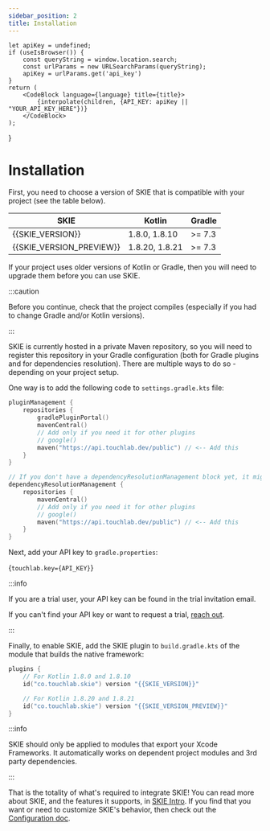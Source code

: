 ```yaml
---
sidebar_position: 2
title: Installation
---
```



    let apiKey = undefined;
    if (useIsBrowser()) {
        const queryString = window.location.search;
        const urlParams = new URLSearchParams(queryString);
        apiKey = urlParams.get('api_key')
    }
    return (
        <CodeBlock language={language} title={title}>
            {interpolate(children, {API_KEY: apiKey || "YOUR_API_KEY_HERE"})}
        </CodeBlock>
    );
}

# Installation

First, you need to choose a version of SKIE that is compatible with your project (see the table below).

| SKIE                     | Kotlin         | Gradle |
|--------------------------|----------------|--------|
| {{SKIE_VERSION}}         | 1.8.0, 1.8.10  | >= 7.3 |
| {{SKIE_VERSION_PREVIEW}} | 1.8.20, 1.8.21 | >= 7.3 |

If your project uses older versions of Kotlin or Gradle, then you will need to upgrade them before you can use SKIE.

:::caution

Before you continue, check that the project compiles (especially if you had to change Gradle and/or Kotlin versions).

:::

SKIE is currently hosted in a private Maven repository, so you will need to register this repository in your Gradle configuration (both for Gradle plugins and for dependencies resolution).
There are multiple ways to do so - depending on your project setup.

One way is to add the following code to `settings.gradle.kts` file:

```kotlin title=settings.gradle.kts
pluginManagement {
    repositories {
        gradlePluginPortal()
        mavenCentral()
        // Add only if you need it for other plugins
        // google()
        maven("https://api.touchlab.dev/public") // <-- Add this
    }
}

// If you don't have a dependencyResolutionManagement block yet, it might be better to add the `repositories` block directly to the `build.gradle.kts` of the module that builds the native framework.
dependencyResolutionManagement {
    repositories {
        mavenCentral()
        // Add only if you need it for other plugins
        // google()
        maven("https://api.touchlab.dev/public") // <-- Add this
    }
}
```

Next, add your API key to `gradle.properties`:

<ApiKeyInterpolatedCodeBlock
    language="properties"
    title="gradle.properties">
    {`touchlab.key={API_KEY}`}
</ApiKeyInterpolatedCodeBlock>

:::info

If you are a trial user, your API key can be found in the trial invitation email.

If you can't find your API key or want to request a trial, [reach out](https://touchlab.co/contact-us/).

:::

Finally, to enable SKIE, add the SKIE plugin to `build.gradle.kts` of the module that builds the native framework:

```kotlin title=build.gradle.kts
plugins {
    // For Kotlin 1.8.0 and 1.8.10
    id("co.touchlab.skie") version "{{SKIE_VERSION}}"

    // For Kotlin 1.8.20 and 1.8.21
    id("co.touchlab.skie") version "{{SKIE_VERSION_PREVIEW}}"
}
```

:::info

SKIE should only be applied to modules that export your Xcode Frameworks. It automatically works on dependent project modules and 3rd party dependencies.

:::

That is the totality of what's required to integrate SKIE!
You can read more about SKIE, and the features it supports, in [SKIE Intro](/docs/intro.md).
If you find that you want or need to customize SKIE's behavior, then check out the [Configuration doc](/docs/Configuration/Configuration.md).
